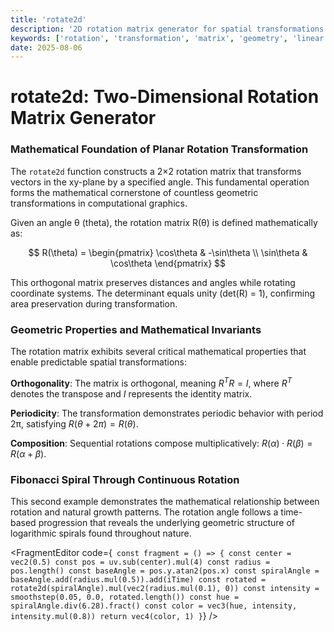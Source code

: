 ```yaml
---
title: 'rotate2d'
description: '2D rotation matrix generator for spatial transformations'
keywords: ['rotation', 'transformation', 'matrix', 'geometry', 'linear algebra']
date: 2025-08-06
---
```



# rotate2d: Two-Dimensional Rotation Matrix Generator

### Mathematical Foundation of Planar Rotation Transformation

The `rotate2d` function constructs a 2×2 rotation matrix that transforms vectors in the xy-plane by a specified angle. This fundamental operation forms the mathematical cornerstone of countless geometric transformations in computational graphics.

Given an angle θ (theta), the rotation matrix R(θ) is defined mathematically as:

$$
R(\theta) = \begin{pmatrix}
\cos\theta & -\sin\theta \\
\sin\theta & \cos\theta
\end{pmatrix}
$$

This orthogonal matrix preserves distances and angles while rotating coordinate systems. The determinant equals unity (det(R) = 1), confirming area preservation during transformation.

### Geometric Properties and Mathematical Invariants

The rotation matrix exhibits several critical mathematical properties that enable predictable spatial transformations:

**Orthogonality**: The matrix is orthogonal, meaning $R^T R = I$, where $R^T$ denotes the transpose and $I$ represents the identity matrix.

**Periodicity**: The transformation demonstrates periodic behavior with period 2π, satisfying $R(\theta + 2\pi) = R(\theta)$.

**Composition**: Sequential rotations compose multiplicatively: $R(\alpha) \cdot R(\beta) = R(\alpha + \beta)$.

### Fibonacci Spiral Through Continuous Rotation

This second example demonstrates the mathematical relationship between rotation and natural growth patterns. The rotation angle follows a time-based progression that reveals the underlying geometric structure of logarithmic spirals found throughout nature.

<FragmentEditor
        code={`
const fragment = () => {
    const center = vec2(0.5)
    const pos = uv.sub(center).mul(4)
    const radius = pos.length()
    const baseAngle = pos.y.atan2(pos.x)
    const spiralAngle = baseAngle.add(radius.mul(0.5)).add(iTime)
    const rotated = rotate2d(spiralAngle).mul(vec2(radius.mul(0.1), 0))
    const intensity = smoothstep(0.05, 0.0, rotated.length())
    const hue = spiralAngle.div(6.28).fract()
    const color = vec3(hue, intensity, intensity.mul(0.8))
    return vec4(color, 1)
}`}
/>
